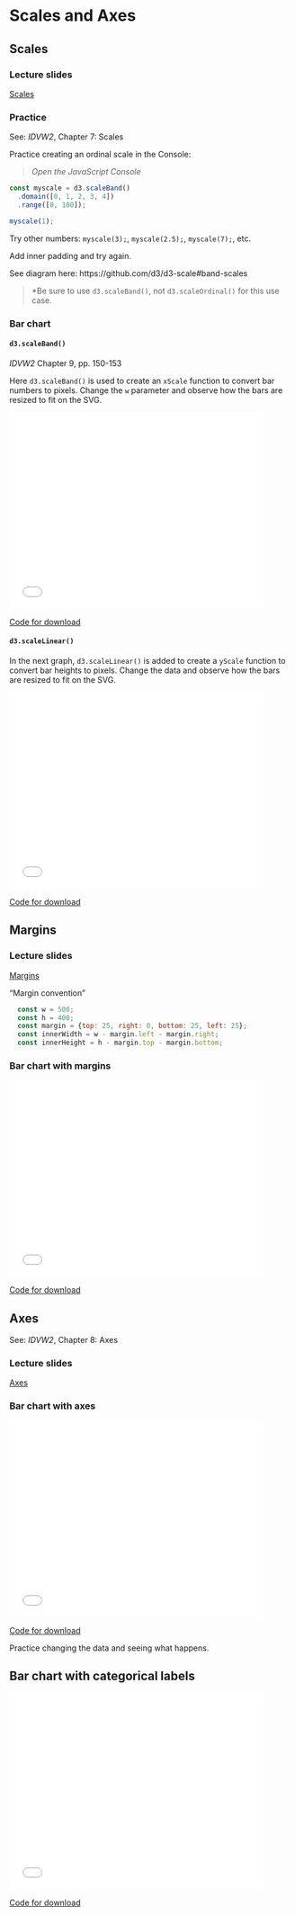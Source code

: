 # Scales and Axes <i class="fa fa-arrows"></i>

## Scales

### Lecture slides <i class="fa fa-television"></i>

<script src="https://d3js.org/d3.v7.js"></script>
 
[Scales](pdfs/scales.pdf){target="_blank"}

### Practice

See: *IDVW2*, Chapter 7: Scales

Practice creating an ordinal scale in the Console:

> <i class="fa fa-hand-o-right"></i> *Open the JavaScript Console* <i class="fa fa-terminal"></i>

``` js
const myscale = d3.scaleBand()
  .domain([0, 1, 2, 3, 4])
  .range([0, 100]);
```
  
``` js  
myscale(1);
```

Try other numbers: `myscale(3);`, `myscale(2.5);`, `myscale(7);`, etc.

Add inner padding and try again.

See diagram here: https://github.com/d3/d3-scale#band-scales

> <i class="far fa-lightbulb"></i> *Be sure to use `d3.scaleBand()`, not `d3.scaleOrdinal()` for this use case.

### Bar chart 

#### `d3.scaleBand()` {-}

*IDVW2* Chapter 9, pp. 150-153

Here `d3.scaleBand()` is used to create an `xScale` function to convert bar numbers to pixels. Change the `w` parameter and observe how the bars are resized to fit on the SVG.

<iframe src="code/d3.scaleBand.html" width="450" height="350" frameBorder="0"></iframe>

[Code for download](https://raw.githubusercontent.com/jtr13/d3book/main/code/d3.scaleBand.html){target="_blank"}


#### `d3.scaleLinear()` {-}

In the next graph, `d3.scaleLinear()` is added to create a `yScale` function to convert bar heights to pixels. Change the data and observe how the bars are resized to fit on the SVG.

<iframe src="code/d3.scaleLinear.html" width="450" height="350" frameBorder="0"></iframe>

[Code for download](https://raw.githubusercontent.com/jtr13/d3book/main/code/d3.scaleLinear.html){target="_blank"}

## Margins

### Lecture slides <i class="fa fa-television"></i>

[Margins](pdfs/margins.pdf){target="_blank"}

"Margin convention"

``` js
  const w = 500;
  const h = 400;
  const margin = {top: 25, right: 0, bottom: 25, left: 25};
  const innerWidth = w - margin.left - margin.right;
  const innerHeight = h - margin.top - margin.bottom;
```

### Bar chart with margins

<iframe src="code/margins.html" width="450" height="350" frameBorder="0"></iframe>

[Code for download](https://raw.githubusercontent.com/jtr13/d3book/main/code/margins.html){target="_blank"}

## Axes 

See: *IDVW2*, Chapter 8: Axes

### Lecture slides <i class="fa fa-television"></i>

[Axes](pdfs/axes.pdf){target="_blank"}

### Bar chart with axes

<iframe src="code/axes.html" width="450" height="350" frameBorder="0"></iframe>

[Code for download](https://raw.githubusercontent.com/jtr13/d3book/main/code/axes.html){target="_blank"}

Practice changing the data and seeing what happens.

## Bar chart with categorical labels

<iframe src="code/axes_cat_labels.html" width="450" height="350" frameBorder="0"></iframe>

[Code for download](https://raw.githubusercontent.com/jtr13/d3book/main/code/axes_cat_labels.html){target="_blank"}

